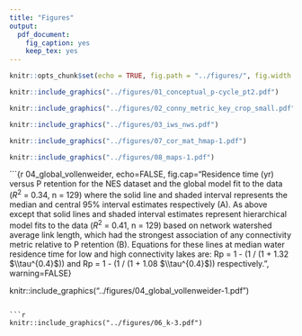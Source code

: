 ```yaml
---
title: "Figures"
output:
  pdf_document:
    fig_caption: yes
    keep_tex: yes
---
```


```r
knitr::opts_chunk$set(echo = TRUE, fig.path = "../figures/", fig.width = 5, fig.height = 6, dev = c("pdf"))
```

```r
knitr::include_graphics("../figures/01_conceptual_p-cycle_pt2.pdf")
```

```r
knitr::include_graphics("../figures/02_conny_metric_key_crop_small.pdf")
```

```r
knitr::include_graphics("../figures/03_iws_nws.pdf")
```

```r
knitr::include_graphics("../figures/07_cor_mat_hmap-1.pdf")
```

```r
knitr::include_graphics("../figures/08_maps-1.pdf")
```

```{r 04_global_vollenweider, echo=FALSE, fig.cap="Residence time (yr) versus P retention for the NES dataset and the global model fit to the data ($R^{2}$ = 0.34, n = 129) where the solid line and shaded interval represents the median and central 95% interval estimates respectively (A). As above except that solid lines and shaded interval estimates represent hierarchical model fits to the data ($R^{2}$ = 0.41, n = 129) based on network watershed average link length, which had the strongest association of any connectivity metric relative to P retention (B). Equations for these lines at median water residence time for low and high connectivity lakes are: Rp = 1 - (1 / (1 + 1.32 $\\tau^{0.4}$)) and Rp = 1 - (1 / (1 + 1.08 $\\tau^{0.4}$)) respectively.", warning=FALSE}

knitr::include_graphics("../figures/04_global_vollenweider-1.pdf")
```

```r
knitr::include_graphics("../figures/06_k-3.pdf")
```